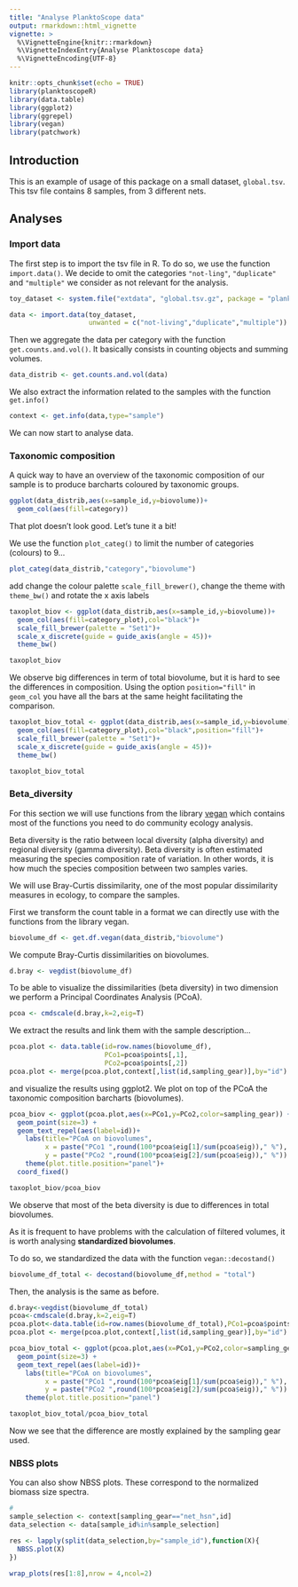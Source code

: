 ```yaml
---
title: "Analyse PlanktoScope data"
output: rmarkdown::html_vignette
vignette: >
  %\VignetteEngine{knitr::rmarkdown}
  %\VignetteIndexEntry{Analyse Planktoscope data}
  %\VignetteEncoding{UTF-8}
---
```


```r
knitr::opts_chunk$set(echo = TRUE)
library(planktoscopeR)
library(data.table)
library(ggplot2)
library(ggrepel)
library(vegan)
library(patchwork)
```

## Introduction

This is an example of usage of this package on a small dataset, `global.tsv`. This tsv file contains 8 samples, from 3 different nets. 

## Analyses

### Import data

The first step is to import the tsv file in R. To do so, we use the function `import.data()`. We decide to omit the categories `"not-ling"`,  `"duplicate"` and `"multiple"` we consider as not relevant for the analysis.

```r
toy_dataset <- system.file("extdata", "global.tsv.gz", package = "planktoscopeR")

data <- import.data(toy_dataset,
                    unwanted = c("not-living","duplicate","multiple"))
```

Then we aggregate the data per category with the function `get.counts.and.vol()`. It basically consists in counting objects and summing volumes.

```r
data_distrib <- get.counts.and.vol(data)
```

We also extract the information related to the samples with the function `get.info()`

```r
context <- get.info(data,type="sample")
```

We can now start to analyse data. 

### Taxonomic composition

A quick way to have an overview of the taxonomic composition of our sample is to produce barcharts coloured by taxonomic groups.

```r
ggplot(data_distrib,aes(x=sample_id,y=biovolume))+
  geom_col(aes(fill=category))
```

That plot doesn't look good. Let's tune it a bit!

We use the function `plot_categ()` to limit the number of categories (colours) to 9...
 
```r
plot_categ(data_distrib,"category","biovolume")
```

add change the colour palette `scale_fill_brewer()`, change the theme with `theme_bw()` and rotate the x axis labels

```r
taxoplot_biov <- ggplot(data_distrib,aes(x=sample_id,y=biovolume))+
  geom_col(aes(fill=category_plot),col="black")+
  scale_fill_brewer(palette = "Set1")+
  scale_x_discrete(guide = guide_axis(angle = 45))+
  theme_bw()

taxoplot_biov
```

We observe big differences in term of total biovolume, but it is hard to see the differences in composition. Using the option `position="fill"` in `geom_col` you have all the bars at the same height facilitating the comparison.

```r
taxoplot_biov_total <- ggplot(data_distrib,aes(x=sample_id,y=biovolume))+
  geom_col(aes(fill=category_plot),col="black",position="fill")+
  scale_fill_brewer(palette = "Set1")+
  scale_x_discrete(guide = guide_axis(angle = 45))+
  theme_bw()

taxoplot_biov_total
```

### Beta_diversity

For this section we will use functions from the library [vegan](https://cran.r-project.org/web/packages/vegan/) which contains most of the functions you need to do community ecology analysis.

Beta diversity is the ratio between local diversity (alpha diversity) and regional diversity (gamma diversity). Beta diversity is often estimated measuring the species composition rate of variation. In other words, it is how much the species composition between two samples varies. 

We will use Bray-Curtis dissimilarity, one of the most popular dissimilarity measures in ecology, to compare the samples.

First we transform the count table in a format we can directly use with the functions from the library vegan.

```r
biovolume_df <- get.df.vegan(data_distrib,"biovolume")
```

We compute Bray-Curtis dissimilarities on biovolumes.

```r
d.bray <- vegdist(biovolume_df)
```

To be able to visualize the dissimilarities (beta diversity) in two dimension we perform a Principal Coordinates Analysis (PCoA). 

```r
pcoa <- cmdscale(d.bray,k=2,eig=T)
```

We extract the results and link them with the sample description...

```r
pcoa.plot <- data.table(id=row.names(biovolume_df),
                        PCo1=pcoa$points[,1],
                        PCo2=pcoa$points[,2])
pcoa.plot <- merge(pcoa.plot,context[,list(id,sampling_gear)],by="id")
```

and visualize the results using ggplot2. We plot on top of the PCoA the taxonomic composition barcharts (biovolumes).

```r
pcoa_biov <- ggplot(pcoa.plot,aes(x=PCo1,y=PCo2,color=sampling_gear)) +
  geom_point(size=3) +
  geom_text_repel(aes(label=id))+
    labs(title="PCoA on biovolumes",
         x = paste("PCo1 ",round(100*pcoa$eig[1]/sum(pcoa$eig))," %"),
         y = paste("PCo2 ",round(100*pcoa$eig[2]/sum(pcoa$eig))," %"))  +
    theme(plot.title.position="panel")+
  coord_fixed()

taxoplot_biov/pcoa_biov
```

We observe that most of the beta diversity is due to differences in total biovolumes.

As it is frequent to have problems with the calculation of filtered volumes, it is worth analysing **standardized biovolumes**.

To do so, we standardized the data with the function `vegan::decostand()`

```r
biovolume_df_total <- decostand(biovolume_df,method = "total")
```

Then, the analysis is the same as before.

```r
d.bray<-vegdist(biovolume_df_total)
pcoa<-cmdscale(d.bray,k=2,eig=T)
pcoa.plot<-data.table(id=row.names(biovolume_df_total),PCo1=pcoa$points[,1],PCo2=pcoa$points[,2])
pcoa.plot <- merge(pcoa.plot,context[,list(id,sampling_gear)],by="id")

pcoa_biov_total <- ggplot(pcoa.plot,aes(x=PCo1,y=PCo2,color=sampling_gear)) +
  geom_point(size=3) +
  geom_text_repel(aes(label=id))+
    labs(title="PCoA on biovolumes",
         x = paste("PCo1 ",round(100*pcoa$eig[1]/sum(pcoa$eig))," %"), # percentage explained by the first component
         y = paste("PCo2 ",round(100*pcoa$eig[2]/sum(pcoa$eig))," %"))  +
    theme(plot.title.position="panel")

taxoplot_biov_total/pcoa_biov_total
```

Now we see that the difference are mostly explained by the sampling gear used.

### NBSS plots

You can also show NBSS plots. These correspond to the normalized biomass size spectra.

```r
# 
sample_selection <- context[sampling_gear=="net_hsn",id]
data_selection <- data[sample_id%in%sample_selection]

res <- lapply(split(data_selection,by="sample_id"),function(X){
  NBSS.plot(X)
})
```

```r
wrap_plots(res[1:8],nrow = 4,ncol=2)
```


